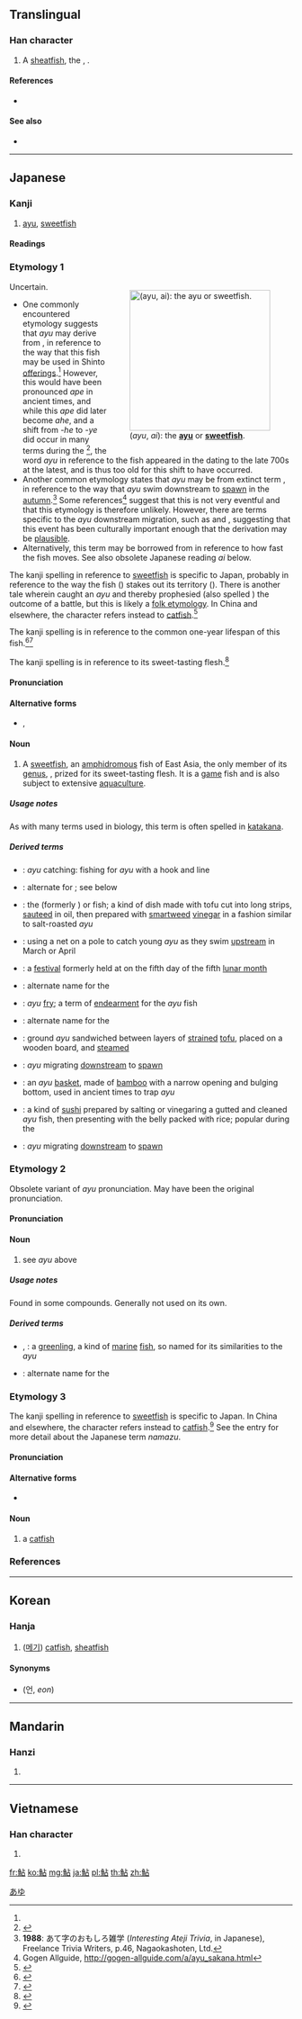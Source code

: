 {{character info/new}}
{{also|鲇}}
==Translingual==

===Han character===
{{Han char|rn=195|rad=魚|as=05|sn=16|four=|canj=NFYR|ids=⿰魚占}}

# A [[sheatfish]], the {{vern|Japanese catfish|pedia=1}}, {{taxlink|Parasilurus asotus|species|noshow=1}}.

====References====
* {{Han ref|kx=1468.100|dkj=46070|dj=2001.160|hdz=74680.140|uh=9B8E|ud=39822}}

====See also====
* {{l|mul|占}}

----

==Japanese==

===Kanji===
{{ja-kanji|grade=|rs=魚05}}

# [[ayu]], [[sweetfish]]

====Readings====
{{ja-readings
|goon=[[ねん]] (nen)
|kanon=[[でん]] (den)
|kun=[[あゆ]] (ayu), [[あい]] (ai), [[なまず]] (namazu) {{qualifier|rare}}
}}

===Etymology 1===
<div style="float:right;">
{{wikipedia|lang=ja|アユ|鮎}}
{{wikipedia|Ayu}}
[[File:Ayu_no_Shioyaki.jpg|thumb|250px|{{lang|ja|鮎}} (''ayu'', ''ai''): the '''[[ayu]]''' or '''[[sweetfish]]'''.]]
</div>
{{ja-kanjitab|yomi=k|あゆ}}
Uncertain.
* One commonly encountered etymology suggests that ''ayu'' may derive from {{m|ja|饗|tr=ae||hosting someone to a meal}}, in reference to the way that this fish may be used in Shinto [[offering]]s.<ref name="ateji"/> However, this would have been pronounced ''ape'' in ancient times, and while this ''ape'' did later become ''ahe'', and a shift from ''-he'' to ''-ye'' did occur in many terms during the {{w|Muromachi period}}<ref name="KDJ">{{R:Kokugo Dai Jiten}}</ref>, the word ''ayu'' in reference to the fish appeared in the ''{{w|Man'yōshū}}'' dating to the late 700s at the latest, and is thus too old for this shift to have occurred.
* Another common etymology states that ''ayu'' may be from extinct {{etyl|ojp|ja|sort=あゆ}} term {{m|ja|落ゆ|tr=ayu||to fall, as nuts from a tree; to flow down, as liquid in a stream}}, in reference to the way that ''ayu'' swim downstream to [[spawn]] in the [[autumn]].<ref name="ateji">'''1988''': あて字のおもしろ雑学 (''Interesting Ateji Trivia'', in Japanese), Freelance Trivia Writers, p.46, Nagaokashoten, Ltd.</ref> Some references<ref>Gogen Allguide, http://gogen-allguide.com/a/ayu_sakana.html</ref> suggest that this is not very eventful and that this etymology is therefore unlikely. However, there are terms specific to the ''ayu'' downstream migration, such as {{m|ja|落鮎|tr=ochiayu||''ayu'' migrating downstream to spawn}} and {{m|ja|鮎落つ|tr=ayuotsu||''ayu'' migrating downstream to spawn}}, suggesting that this event has been culturally important enough that the {{m|ja|落ゆ|tr=ayu}} derivation may be [[plausible]].
* Alternatively, this term may be borrowed from {{etyl|ain|ja|sort=あゆ}} {{m|ain|アイ|tr=ay||arrow}} in reference to how fast the fish moves. See also obsolete Japanese reading ''ai'' below.

The kanji spelling {{lang|ja|鮎}} in reference to [[sweetfish]] is specific to Japan, probably in reference to the way the fish ({{ja-l|魚}}) stakes out its territory ({{ja-l|占}}). There is another tale wherein {{w|Empress Jingū}} caught an ''ayu'' and thereby prophesied (also spelled {{ja-l|占}}) the outcome of a battle, but this is likely a [[folk etymology]]. In China and elsewhere, the {{lang|ja|鮎}} character refers instead to [[catfish]].<ref name="KDJ">{{R:Kokugo Dai Jiten}}</ref>

The kanji spelling {{ja-l|年魚}} is in reference to the common one-year lifespan of this fish.<ref name="KDJ">{{R:Kokugo Dai Jiten}}</ref><ref name="DJR">{{R:Daijirin}}</ref>

The kanji spelling {{ja-l|香魚}} is in reference to its sweet-tasting flesh.<ref name="DJR">{{R:Daijirin}}</ref>

====Pronunciation====
{{ja-pron|yomi=k|あゆ|acc=1|acc_ref=DJR,NHK}}

====Alternative forms====
* {{ja-l|年魚}}, {{ja-l|香魚}}

====Noun====
{{ja-noun|あゆ|アユ}}

# A [[sweetfish]], an [[amphidromous]] fish of East Asia, the only member of its [[genus]], {{taxlink|Plecoglossus altivelis|species|noshow=1}}, prized for its sweet-tasting flesh. It is a [[game]] fish and is also subject to extensive [[aquaculture]].

=====Usage notes=====
As with many terms used in biology, this term is often spelled in [[katakana]].

=====Derived terms=====
{{der-top}}
* {{ja-r|鮎掛|あゆかけ}}: ''ayu'' catching: fishing for ''ayu'' with a hook and line
* {{ja-r|鮎寄|あゆよせ}}: alternate for {{m|ja|鮎豆腐|tr=ayudōfu}}; see below
* {{ja-r|鮎擬|あゆもどき}}: the {{taxlink|Parabotia curtus|species|noshow=1}} (formerly {{taxlink|Leptobotia curta|species|noshow=1}}) or {{vern|kissing loach|pedia=1}} fish; a kind of dish made with tofu cut into long strips, [[sauteed]] in oil, then prepared with [[smartweed]] [[vinegar]] in a fashion similar to salt-roasted ''ayu''
* {{ja-r|鮎汲|あゆ くみ}}: using a net on a pole to catch young ''ayu'' as they swim [[upstream]] in March or April
* {{ja-r|鮎祭|あゆ まつり}}: a [[festival]] formerly held at {{w|Ise Shrine}} on the fifth day of the fifth [[lunar month]]
* {{ja-r|鮎刺|あゆさし}}: alternate name for the {{m|ja|小鰺刺|tr=koajisashi||little tern}}
* {{ja-r|鮎子|あゆこ}}: ''ayu'' [[fry]]; a term of [[endearment]] for the ''ayu'' fish
* {{ja-r|鮎鷹|あゆたか}}: alternate name for the {{m|ja|小鰺刺|tr=koajisashi||little tern}}
* {{ja-r|鮎豆腐|あゆどうふ}}: ground ''ayu'' sandwiched between layers of [[strained]] [[tofu]], placed on a wooden board, and [[steam]]ed
* {{ja-r|鮎落つ|あゆおつ}}: ''ayu'' migrating [[downstream]] to [[spawn]]
* {{ja-r|鮎籠|あゆ かご}}: an ''ayu'' [[basket]], made of [[bamboo]] with a narrow opening and bulging bottom, used in ancient times to trap ''ayu''
* {{ja-r|鮎鮨|あゆずし}}: a kind of [[sushi]] prepared by salting or vinegaring a gutted and cleaned ''ayu'' fish, then presenting with the belly packed with rice; popular during the {{w|Edo period}}
{{der-mid}}
* {{ja-r|落鮎|おちあゆ}}: ''ayu'' migrating [[downstream]] to [[spawn]]
{{der-bottom}}

===Etymology 2===
{{ja-kanjitab|yomi=k|あい}}
Obsolete variant of ''ayu'' pronunciation. May have been the original pronunciation.

====Pronunciation====
{{ja-pron|yomi=k|あい}}

====Noun====
{{ja-noun|あい}}

# {{lb|ja|sort=あい|obsolete}} see ''ayu'' above

=====Usage notes=====
Found in some compounds. Generally not used on its own.

=====Derived terms=====
{{der-top}}
* {{ja-r|鮎並|あいなめ}}, {{ja-r|鮎魚女|あいなめ}}: a [[greenling]], a kind of [[marine]] [[fish]], so named for its similarities to the ''ayu''
* {{ja-r|鮎鷹|あいたか}}: alternate name for the {{m|ja|小鰺刺|tr=koajisashi||little tern}}
{{der-bottom}}

===Etymology 3===
{{ja-kanjitab|yomi=k|なまず}}
The kanji spelling {{lang|ja|鮎}} in reference to [[sweetfish]] is specific to Japan. In China and elsewhere, the {{lang|ja|鮎}} character refers instead to [[catfish]].<ref name="KDJ">{{R:Kokugo Dai Jiten}}</ref> See the {{ja-l|鯰}} entry for more detail about the Japanese term ''namazu''.

====Pronunciation====
{{ja-pron|yomi=k|なまず|acc=0|acc_ref=DJR,NHK}}

====Alternative forms====
* {{ja-l|鯰}} {{qualifier|more common}}

====Noun====
{{ja-noun|なまず|hhira=なまづ}}

# {{lb|ja|sort=なまず|rare}} a [[catfish]]

===References===
<references/>

[[Category:ja:Smelts|あゆ]]

----

==Korean==

===Hanja===
{{ko-hanja|hangeul=점|eumhun=|rv=jeom|mr=chŏm|y=cem}}

# ([[메기]]) [[catfish]], [[sheatfish]]

====Synonyms====
* {{l|ko|鰋}} (언, ''eon'')

----

==Mandarin==

===Hanzi===
{{cmn-hanzi|sim=鲇|pin=[[nián]] ([[nian2]])|wg=nien<sup>2</sup>}}

# {{defn|lang=cmn|sort=魚05}}

----

==Vietnamese==

===Han character===
{{vi-hantu|[[chẻm]], [[niềm]], [[nhương]]|rs=魚05}}

# {{defn|lang=vi|sort=魚05}}

[[fr:鮎]]
[[ko:鮎]]
[[mg:鮎]]
[[ja:鮎]]
[[pl:鮎]]
[[th:鮎]]
[[zh:鮎]]